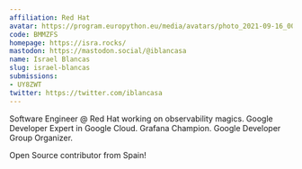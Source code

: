 ```yaml
---
affiliation: Red Hat
avatar: https://program.europython.eu/media/avatars/photo_2021-09-16_00-24-05_oyaFtl3_NlPNas4.jpg
code: BMMZFS
homepage: https://isra.rocks/
mastodon: https://mastodon.social/@iblancasa
name: Israel Blancas
slug: israel-blancas
submissions:
- UY8ZWT
twitter: https://twitter.com/iblancasa
---
```


Software Engineer @ Red Hat working on observability magics. Google Developer Expert in Google Cloud. Grafana Champion. Google Developer Group Organizer.

Open Source contributor from Spain!
